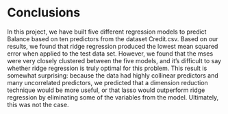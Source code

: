 # Conclusions

In this project, we have built five different regression models to predict Balance based on ten predictors from the dataset Credit.csv. Based on our results, we found that ridge regression produced the lowest mean squared error when applied to the test data set. However, we found that the mses were very closely clustered between the five models, and it's difficult to say whether ridge regression is truly optimal for this problem. This result is somewhat surprising: because the data had highly collinear predictors and many uncorrelated predictors, we predicted that a dimension reduction technique would be more useful, or that lasso would outperform ridge regression by eliminating some of the variables from the model. Ultimately, this was not the case.
